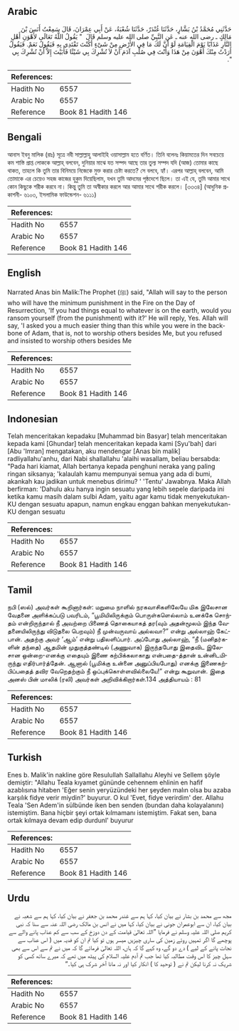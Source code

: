 ## Arabic


<div dir="rtl" lang="ar" style={{fontSize:'larger',backgroundColor:'#f8f9fa',padding:20}}>
حَدَّثَنِي مُحَمَّدُ بْنُ بَشَّارٍ، حَدَّثَنَا غُنْدَرٌ، حَدَّثَنَا شُعْبَةُ، عَنْ أَبِي عِمْرَانَ، قَالَ سَمِعْتُ أَنَسَ بْنَ مَالِكٍ ـ رضى الله عنه ـ عَنِ النَّبِيِّ صلى الله عليه وسلم قَالَ ‏ "‏ يَقُولُ اللَّهُ تَعَالَى لأَهْوَنِ أَهْلِ النَّارِ عَذَابًا يَوْمَ الْقِيَامَةِ لَوْ أَنَّ لَكَ مَا فِي الأَرْضِ مِنْ شَىْءٍ أَكُنْتَ تَفْتَدِي بِهِ فَيَقُولُ نَعَمْ‏.‏ فَيَقُولُ أَرَدْتُ مِنْكَ أَهْوَنَ مِنْ هَذَا وَأَنْتَ فِي صُلْبِ آدَمَ أَنْ لاَ تُشْرِكَ بِي شَيْئًا فَأَبَيْتَ إِلاَّ أَنْ تُشْرِكَ بِي ‏"‏‏.‏
</div>
<div style={{backgroundColor:'#f8f9fa',padding:20, marginBottom: 10}}><table> <thead> <tr> <th>References:</th> <th></th> </tr> </thead> <tbody><tr><td>Hadith No</td><td>6557</td></tr><tr><td>Arabic No</td><td>6557</td></tr><tr><td>Reference</td><td>Book 81 Hadith 146</td></tr></tbody></table></div>

## Bengali


<div dir="ltr" lang="bn" style={{fontSize:'larger',backgroundColor:'#f8f9fa',padding:20}}>
আনাস ইবনু মালিক (রাঃ) সূত্রে নবী সাল্লাল্লাহু আলাইহি ওয়াসাল্লাম হতে বর্ণিত। তিনি বলেনঃ কিয়ামতের দিন সবচেয়ে কম শাস্তি প্রাপ্ত লোককে আল্লাহ্ বলবেন, দুনিয়ার মাঝে যত সম্পদ আছে তার তুল্য সম্পদ যদি (আজ) তোমার কাছে থাকত, তাহলে কি তুমি তার বিনিময়ে নিজেকে মুক্ত করার চেষ্টা করতে? সে বলবে, হ্যাঁ। এরপর আল্লাহ্ বলবেন, আমি তোমাকে এর চেয়েও সহজ কাজের হুকুম দিয়েছিলাম, যখন তুমি আদমের পৃষ্ঠদেশে ছিলে। তা এই যে, তুমি আমার সাথে কোন কিছুকে শরীক করবে না। কিন্তু তুমি তা অস্বীকার করলে আর আমার সাথে শরীক করলে। [৩৩৩৪] (আধুনিক প্রকাশনী- ৬১০৩, ইসলামিক ফাউন্ডেশন- ৬১১১)
</div>
<div style={{backgroundColor:'#f8f9fa',padding:20, marginBottom: 10}}><table> <thead> <tr> <th>References:</th> <th></th> </tr> </thead> <tbody><tr><td>Hadith No</td><td>6557</td></tr><tr><td>Arabic No</td><td>6557</td></tr><tr><td>Reference</td><td>Book 81 Hadith 146</td></tr></tbody></table></div>

## English


<div dir="ltr" lang="en" style={{fontSize:'larger',backgroundColor:'#f8f9fa',padding:20}}>
Narrated Anas bin Malik:The Prophet (ﷺ) said, "Allah will say to the person who will have the minimum punishment in the Fire on the Day of Resurrection, 'If you had things equal to whatever is on the earth, would you ransom yourself (from the punishment) with it?' He will reply, Yes. Allah will say, 'I asked you a much easier thing than this while you were in the backbone of Adam, that is, not to worship others besides Me, but you refused and insisted to worship others besides Me
</div>
<div style={{backgroundColor:'#f8f9fa',padding:20, marginBottom: 10}}><table> <thead> <tr> <th>References:</th> <th></th> </tr> </thead> <tbody><tr><td>Hadith No</td><td>6557</td></tr><tr><td>Arabic No</td><td>6557</td></tr><tr><td>Reference</td><td>Book 81 Hadith 146</td></tr></tbody></table></div>

## Indonesian


<div dir="ltr" lang="id" style={{fontSize:'larger',backgroundColor:'#f8f9fa',padding:20}}>
Telah menceritakan kepadaku [Muhammad bin Basyar] telah menceritakan kepada kami [Ghundar] telah menceritakan kepada kami [Syu'bah] dari [Abu 'Imran] mengatakan, aku mendengar [Anas bin malik] radliyallahu'anhu, dari Nabi shallallahu 'alaihi wasallam, beliau bersabda: "Pada hari kiamat, Allah bertanya kepada penghuni neraka yang paling ringan siksanya; 'kalaulah kamu mempunyai semua yang ada di bumi, akankah kau jadikan untuk menebus dirimu? ' 'Tentu' Jawabnya. Maka Allah berfirman: 'Dahulu aku hanya ingin sesuatu yang lebih sepele daripada ini ketika kamu masih dalam sulbi Adam, yaitu agar kamu tidak menyekutukan-KU dengan sesuatu apapun, namun engkau enggan bahkan menyekutukan-KU dengan sesuatu
</div>
<div style={{backgroundColor:'#f8f9fa',padding:20, marginBottom: 10}}><table> <thead> <tr> <th>References:</th> <th></th> </tr> </thead> <tbody><tr><td>Hadith No</td><td>6557</td></tr><tr><td>Arabic No</td><td>6557</td></tr><tr><td>Reference</td><td>Book 81 Hadith 146</td></tr></tbody></table></div>

## Tamil


<div dir="ltr" lang="ta" style={{fontSize:'larger',backgroundColor:'#f8f9fa',padding:20}}>
நபி (ஸல்) அவர்கள் கூறினார்கள்: மறுமை நாளில் நரகவாசிகளிலேயே மிக இலேசான வேதனை அளிக்கப்படு பவரிடம், “பூமியிலிருக்கும் பொருள்களெல்லாம் உனக்கே சொந்தம் என்றிருந்தால் நீ அவற்றை பிணைத் தொகையாகத் தர(வும் அதன்மூலம் இந்த வேதனையிலிருந்து விடுதலை பெறவும்) நீ முன்வருவாய் அல்லவா?” என்று அல்லாஹ் கேட்பான். அதற்கு அவர் ‘ஆம்’ என்று பதிலளிப்பார். அப்போது அல்லாஹ், “நீ (மனிதர்களின் தந்தை) ஆதமின் முதுகுத்தண்டில் (அணுவாக) இருந்தபோது இதைவிட இலேசான ஒன்றை-எனக்கு எதையும் இணை கற்பிக்கலாகாது என்பதை-த்தான் உன்னிடமிருந்து எதிர்பார்த்தேன். ஆனால் (பூமிக்கு உன்னை அனுப்பியபோது) எனக்கு இணைகற்பிப்பதைத் தவிர வேறெதற்கும் நீ ஒப்புக்கொள்ளவில்லையே!” என்று கூறுவான். இதை அனஸ் பின் மாலிக் (ரலி) அவர்கள் அறிவிக்கிறார்கள்.134 அத்தியாயம் : 81
</div>
<div style={{backgroundColor:'#f8f9fa',padding:20, marginBottom: 10}}><table> <thead> <tr> <th>References:</th> <th></th> </tr> </thead> <tbody><tr><td>Hadith No</td><td>6557</td></tr><tr><td>Arabic No</td><td>6557</td></tr><tr><td>Reference</td><td>Book 81 Hadith 146</td></tr></tbody></table></div>

## Turkish


<div dir="ltr" lang="tr" style={{fontSize:'larger',backgroundColor:'#f8f9fa',padding:20}}>
Enes b. Malik'in nakline göre Resulullah Sallallahu Aleyhi ve Sellem şöyle demiştir: "Allahu Teala kıyamet gününde cehennem ehlinin en hafif azablısına hitaben 'Eğer senin yeryüzündeki her şeyden malın olsa bu azaba karşılık fidye verir miydin?' buyurur. O kul 'Evet, fidye verirdim' der. Allahu Teala 'Sen Adem'in sülbünde iken ben senden (bundan daha kolayalanını) istemiştim. Bana hiçbir şeyi ortak kılmamanı istemiştim. Fakat sen, bana ortak kılmaya devam edip durdunl' buyurur
</div>
<div style={{backgroundColor:'#f8f9fa',padding:20, marginBottom: 10}}><table> <thead> <tr> <th>References:</th> <th></th> </tr> </thead> <tbody><tr><td>Hadith No</td><td>6557</td></tr><tr><td>Arabic No</td><td>6557</td></tr><tr><td>Reference</td><td>Book 81 Hadith 146</td></tr></tbody></table></div>

## Urdu


<div dir="rtl" lang="ur" style={{fontSize:'larger',backgroundColor:'#f8f9fa',padding:20}}>
مجھ سے محمد بن بشار نے بیان کیا، کہا ہم سے غندر محمد بن جعفر نے بیان کیا، کہا ہم سے شعبہ نے بیان کیا، ان سے ابوعمران جونی نے بیان کیا، کہا میں نے انس بن مالک رضی اللہ عنہ سے سنا کہ نبی کریم صلی اللہ علیہ وسلم نے فرمایا ”اللہ تعالیٰ قیامت کے دن دوزخ کے سب سے کم عذاب پانے والے سے پوچھے گا اگر تمہیں روئے زمین کی ساری چیزیں میسر ہوں تو کیا تم ان کو فدیہ میں ( اس عذاب سے نجات پانے کے لیے ) دے دو گے، وہ کہے گا کہ ہاں، اللہ تعالیٰ فرمائے گا کہ میں نے تم سے اس سے بھی سہل چیز کا اس وقت مطالبہ کیا تھا جب تم آدم علیہ السلام کی پیٹھ میں تھے کہ میرے ساتھ کسی کو شریک نہ کرنا لیکن تم نے ( توحید کا ) انکار کیا اور نہ مانا آخر شرک ہی کیا۔“
</div>
<div style={{backgroundColor:'#f8f9fa',padding:20, marginBottom: 10}}><table> <thead> <tr> <th>References:</th> <th></th> </tr> </thead> <tbody><tr><td>Hadith No</td><td>6557</td></tr><tr><td>Arabic No</td><td>6557</td></tr><tr><td>Reference</td><td>Book 81 Hadith 146</td></tr></tbody></table></div>
